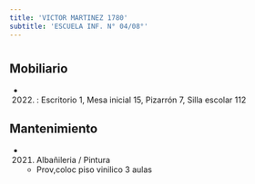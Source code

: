 ```yaml
---
title: 'VICTOR MARTINEZ 1780'
subtitle: 'ESCUELA INF. N° 04/08°'
---
```


#


## Mobiliario

*  (2022) : Escritorio 1, Mesa inicial 15, Pizarrón 7, Silla escolar 112 





## Mantenimiento

*  (2021) Albañileria / Pintura 
    + Prov,coloc piso vinilico 3 aulas



